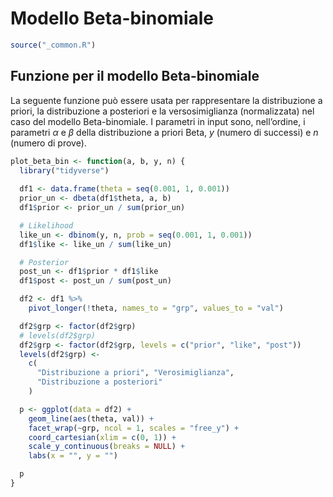 # Modello Beta-binomiale {#appendix:beta-binom}

```r
source("_common.R")
```

## Funzione per il modello Beta-binomiale

La seguente funzione può essere usata per rappresentare la distribuzione a priori, la distribuzione a posteriori e la versosimiglianza (normalizzata) nel caso del modello Beta-binomiale. I parametri in input sono, nell'ordine, i parametri $\alpha$ e $\beta$ della distribuzione a priori Beta, $y$ (numero di successi) e $n$ (numero di prove).

```r
plot_beta_bin <- function(a, b, y, n) {
  library("tidyverse")
  
  df1 <- data.frame(theta = seq(0.001, 1, 0.001))
  prior_un <- dbeta(df1$theta, a, b)
  df1$prior <- prior_un / sum(prior_un)

  # Likelihood
  like_un <- dbinom(y, n, prob = seq(0.001, 1, 0.001))
  df1$like <- like_un / sum(like_un)

  # Posterior
  post_un <- df1$prior * df1$like
  df1$post <- post_un / sum(post_un)

  df2 <- df1 %>%
    pivot_longer(!theta, names_to = "grp", values_to = "val")

  df2$grp <- factor(df2$grp)
  # levels(df2$grp)
  df2$grp <- factor(df2$grp, levels = c("prior", "like", "post"))
  levels(df2$grp) <-
    c(
      "Distribuzione a priori", "Verosimiglianza",
      "Distribuzione a posteriori"
    )

  p <- ggplot(data = df2) +
    geom_line(aes(theta, val)) +
    facet_wrap(~grp, ncol = 1, scales = "free_y") +
    coord_cartesian(xlim = c(0, 1)) +
    scale_y_continuous(breaks = NULL) +
    labs(x = "", y = "")

  p
}
```




